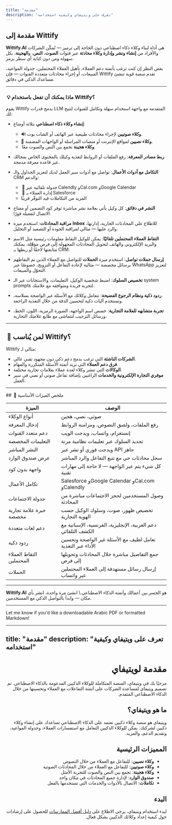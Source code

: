 ```yaml
---
title: "مقدمة"
description: "تعرف على ويتيفاي وكيفية استخدامه"
---
```


## مقدمة إلى Wittify

**Wittify.AI** هي أداة لبناء وكلاء ذكاء اصطناعي دون الحاجة إلى ترميز — تُمكّن الشركات والأفراد من **إنشاء ونشر وإدارة وكلاء محادثة** عبر قنوات **الصوت**، **النص**، و**الهجينة**، بكل سهولة ومن دون كتابة أي سطر برمز.

بغض النظر إن كنت ترغب بأتمتة دعم العملاء، تأهيل العملاء المحتملين، جدولة المواعيد، المبيعات، أو إجراء محادثات متعددة القنوات — فإن Wittify تقدم منصة قوية تنشئ مساعدك الذكي في دقائق.

---

###  💡 ماذا يمكنك أن تفعل باستخدام Wittify؟

يقوم Wittify بدمج قدرات LLM المتقدمة مع واجهة استخدام سهلة وتكامل للقنوات لتتيح لك:

* **إنشاء وكلاء ذكاء اصطناعي** بثلاثة أوضاع:

  * 🔊 **وكلاء صوتيين** لإجراء محادثات طبيعية عبر الهاتف أو الشات بوت.
  * 💬 **وكلاء نصيين** لمواقع الإنترنت أو منصات المراسلة أو الواجهات المضمنة.
  *  **وكلاء هجينة** تجمع بين النص والصوت معًا.

* **ربط مصادر المعرفة**: رفع الملفات أو الروابط لتغذية وكيلك بالمحتوى الخاص بمجالك عبر قاعدة معرفة مدمجة.

* **التكامل مع أدوات الأعمال**: تواصل مع أدوات سير العمل لديك لتعزيز الجداول والـ CRM والدعم:

  *  📅 جدولة تلقائية عبر Calendly وCal.com وGoogle Calendar
  *  📇 إدارة العملاء بـ Salesforce
  * المزيد من التكاملات قيد التوفّر قريبًا

* **النشر في دقائق**: كل وكيل يأتي بعلامة نشر مباشرة توفر كود التضمين أو مفتاح الاتصال لتفعيله فورًا.

* **مراقبة المحادثات**: استخدم ميزة **Inbox** للاطلاع على المحادثات الجارية، إدارتها، والرد عليها — مثالي لمراقبة الجودة أو التصعيد أو التحليل.

* **التقاط العملاء المحتملين تلقائيًا**: يمكن للوكيل التقاط معلومات رئيسية مثل الاسم والبريد الإلكتروني والهاتف لتحويل المحادثات المجهولة إلى فرص مؤهّلة، يمكنك متابعتها لاحقًا أو ربطها بـ CRM.

* **إرسال حملات تواصل**: استخدم ميزة **الحملات** للتواصل مع العملاء الذين تم التقاطهم برسائل مخصصة — مثالية لإعادة التفاعل أو الترويج، خصوصًا عبر WhatsApp لتعزيز التحوّل والمبيعات.

* **تخصيص السلوك**: اضبط شخصية الوكيل، التعليمات، والاستجابات عبر الـ system prompts لتجربة فريدة ومتوافقة مع علامتك.

* **ردود ذكية ونظام الرجوع الفضيحة**: تتعامل وكلائك مع الأسئلة غير الواضحة بسلاسة، وتستخدم آليات ذكية لتحسين الدقة من خلال التغذية الراجعة.

* **تجربة متشابهه للعلامة التجارية**: خصص اسم الواجهة، الصورة الرمزية، اللون، الخط، ورسائل الترحيب لتتماشى مع طابع علامتك التجارية.

---

##  🚀 لمن يُناسب Wittify؟

Wittify مثالي لـ:

* **الشركات الناشئة** التي ترغب بدمج دعم ذكي دون مجهود تقني عالي.
* **فرق دعم العملاء** التي تريد أتمتة الأسئلة المتكررة والمهام.
* **الوكالات** التي تنشر وكلاء لعدة عملاء بعلامات تجارية مختلفة.
* **موفري التجارة الإلكترونية والخدمات** الراغبين بإضافة تفاعل صوتي أو نصي في سير العمل.

---

\##  🔧 ملخص الميزات الأساسية

| الميزة                   | الوصف                                                          |
| ------------------------ | -------------------------------------------------------------- |
| أنواع الوكلاء            | صوتي، نصي، هجين                                                |
| إدخال المعرفة            | رفع الملفات، ولصق النصوص، ومزامنة الروابط                      |
| دعم متعدد القنوات        | إنستغرام، واتساب، ويدجت الويب                                  |
| التعليمات المخصصة        | تحديد السلوك عبر تعليمات نظامية مرنة                           |
| النشر المباشر            | ويدجت فوري أو نشر عبر API جاهز                                 |
| عرض صندوق الوارد         | سجل محادثات حي مع تتبع التفاعل والرد المباشر                   |
| واجهة بدون كود           | كل شيء يتم عبر الواجهة — لا حاجة إلى مهارات تقنية              |
| تكامل الأعمال            | Salesforce وGoogle Calendar وCal.com وCalendly                 |
| جدولة الاجتماعات         | وصول المستخدمين لحجز الاجتماعات مباشرة من المحادثة             |
| خبرة علامة تجارية مخصصة  | تخصيص ظهور، صوت، وسلوك الوكيل حسب الهوية التجارية              |
| دعم لغات متعددة          | دعم العربية، الإنجليزية، الفرنسية، الإسبانية مع الكشف التلقائي |
| ردود ذكية                | تعامل لطيف مع الأسئلة غير الواضحة وتحسين الأداء عبر التغذية    |
| التقاط العملاء المحتملين | جمع التفاصيل مباشرة خلال المحادثات وتحويلها إلى فرص            |
| الحملات                  | إرسال رسائل مستهدفة إلى العملاء المحتملين عبر واتساب           |

---

**Wittify.AI** هو الجسر بين أعمالك وأتمتة الذكاء الاصطناعي.\\
انشئ مرة واحدة، انشر بأي مكان — وابدأ بالتواصل الذكي مع المستخدمين.

---

Let me know if you'd like a downloadable Arabic PDF or formatted Markdown!


---
title: "مقدمة"
description: "تعرف على ويتيفاي وكيفية استخدامه"
---


<LanguageSwitch />

<div dir="rtl">

# مقدمة لويتيفاي

مرحبًا بك في ويتيفاي، المنصة المتكاملة للوكلاء الذكيين المدعومة بالذكاء الاصطناعي. تم تصميم ويتيفاي لمساعدة الشركات على أتمتة التفاعلات مع العملاء وتحسينها من خلال الذكاء الاصطناعي المتقدم.

## ما هو ويتيفاي؟

ويتيفاي هو منصة وكلاء ذكيين تعتمد على الذكاء الاصطناعي تساعدك على إنشاء وكلاء ذكيين لشركتك. يمكن للوكلاء الذكيين التعامل مع استفسارات العملاء، وجدولة المواعيد، وتقديم الدعم، والمزيد.

## المميزات الرئيسية

- **وكلاء نصيين**: للتفاعل مع العملاء من خلال النصوص
- **وكلاء صوتيين**: للتفاعل مع العملاء من خلال المحادثات الصوتية
- **وكلاء هجينة**: تجمع بين النص والصوت للتجربة الأمثل
- **صندوق الوارد**: لإدارة جميع المحادثات في مكان واحد
- **تكاملات**: الاتصال بالأدوات والخدمات التي تستخدمها بالفعل

## البدء

لبدء استخدام ويتيفاي، يرجى الاطلاع على [دليل أفضل الممارسات](/ar/Quick-Start/Best-Practices) للحصول على إرشادات حول كيفية إعداد وكلائك الذكيين بشكل فعال.

</div>
